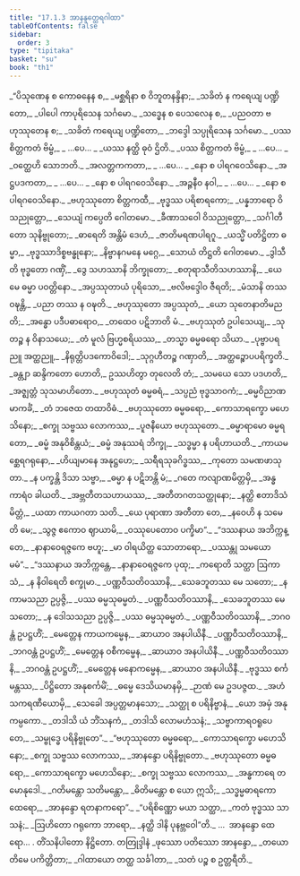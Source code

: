 ```yaml
---
title: "17.1.3 အာနန္ဒတ္ထေရဂါထာ"
tableOfContents: false
sidebar:
  order: 3
type: "tipitaka"
basket: "su"
book: "th1"
---
```



<DynamicBreadcrumb />

<Division number="1017" book="th1">

<Paragraph number="1368" type="verses" book="th1">
_“ပိသုဏေန စ ကောဓနေန စ,_  
_မစ္ဆရိနာ စ ဝိဘူတနန္ဒိနာ;_  
_သခိတံ န ကရေယျ ပဏ္ဍိတော,_  
_ပါပေါ ကာပုရိသေန သင်္ဂမော._  

</Paragraph>

</Division>
<Division number="1018" book="th1">

<Paragraph number="1369" type="verses" book="th1">
_သဒ္ဓေန စ ပေသလေန စ,_  
_ပညဝတာ ဗဟုဿုတေန စ;_  
_သခိတံ ကရေယျ ပဏ္ဍိတော,_  
_ဘဒ္ဒေါ သပ္ပုရိသေန သင်္ဂမော._  

</Paragraph>

</Division>
<Division number="1019" book="th1">

<Paragraph number="1370" type="verses" book="th1">
_ပဿ စိတ္တကတံ ဗိမ္ဗံ,_  
_ …ပေ… _  
_ယဿ နတ္ထိ ဓုဝံ ဌိတိ._  

</Paragraph>

</Division>
<Division number="1020" book="th1">

<Paragraph number="1371" type="verses" book="th1">
_ပဿ စိတ္တကတံ ဗိမ္ဗံ,_  
_ …ပေ… _  
_ဝတ္ထေဟိ သောဘတိ._  

</Paragraph>

</Division>
<Division number="1021" book="th1">

<Paragraph number="1372" type="verses" book="th1">
_အလတ္တကကတာ,_  
_ …ပေ… _  
_နော စ ပါရဂဝေသိနော._  

</Paragraph>

</Division>
<Division number="1022" book="th1">

<Paragraph number="1373" type="verses" book="th1">
_အဋ္ဌပဒကတာ,_  
_ …ပေ… _  
_နော စ ပါရဂဝေသိနော._  

</Paragraph>

</Division>
<Division number="1023" book="th1">

<Paragraph number="1374" type="verses" book="th1">
_အဉ္ဇနီဝ နဝါ,_  
_ …ပေ… _  
_နော စ ပါရဂဝေသိနော._  

</Paragraph>

</Division>
<Division number="1024" book="th1">

<Paragraph number="1375" type="verses" book="th1">
_ဗဟုဿုတော စိတ္တကထီ,_  
_ဗုဒ္ဓဿ ပရိစာရကော;_  
_ပန္နဘာရော ဝိသညုတ္တော,_  
_သေယျံ ကပ္ပေတိ ဂေါတမော._  

</Paragraph>

</Division>
<Division number="1025" book="th1">

<Paragraph number="1376" type="verses" book="th1">
_ခီဏာသဝေါ ဝိသညုတ္တော,_  
_သင်္ဂါတီတော သုနိဗ္ဗုတော;_  
_ဓာရေတိ အန္တိမံ ဒေဟံ,_  
_ဇာတိမရဏပါရဂူ._  

</Paragraph>

</Division>
<Division number="1026" book="th1">

<Paragraph number="1377" type="verses" book="th1">
_ယသ္မိံ ပတိဋ္ဌိတာ ဓမ္မာ,_  
_ဗုဒ္ဓဿာဒိစ္စဗန္ဓုနော;_  
_နိဗ္ဗာနဂမနေ မဂ္ဂေ,_  
_သောယံ တိဋ္ဌတိ ဂေါတမော._  

</Paragraph>

</Division>
<Division number="1027" book="th1">

<Paragraph number="1378" type="verses" book="th1">
_ဒွါသီတိ ဗုဒ္ဓတော ဂဏှိံ,_  
_ဒွေ သဟဿာနိ ဘိက္ခုတော;_  
_စတုရာသီတိသဟဿာနိ,_  
_ယေ မေ ဓမ္မာ ပဝတ္တိနော._  

</Paragraph>

</Division>
<Division number="1028" book="th1">

<Paragraph number="1379" type="verses" book="th1">
_အပ္ပဿုတာယံ ပုရိသော,_  
_ဗလိဗဒ္ဒေါဝ ဇီရတိ;_  
_မံသာနိ တဿ ဝဍ္ဎန္တိ,_  
_ပညာ တဿ န ဝဍ္ဎတိ._  

</Paragraph>

</Division>
<Division number="1029" book="th1">

<Paragraph number="1380" type="verses" book="th1">
_ဗဟုဿုတော အပ္ပဿုတံ,_  
_ယော သုတေနာတိမညတိ;_  
_အန္ဓော ပဒီပဓာရောဝ,_  
_တထေဝ ပဋိဘာတိ မံ._  

</Paragraph>

</Division>
<Division number="1030" book="th1">

<Paragraph number="1381" type="verses" book="th1">
_ဗဟုဿုတံ ဥပါသေယျ,_  
_သုတဉ္စ န ဝိနာသယေ;_  
_တံ မူလံ ဗြဟ္မစရိယဿ,_  
_တသ္မာ ဓမ္မဓရော သိယာ._  

</Paragraph>

</Division>
<Division number="1031" book="th1">

<Paragraph number="1382" type="verses" book="th1">
_ပုဗ္ဗာပရညူ အတ္ထညူ,_  
_နိရုတ္တိပဒကောဝိဒေါ;_  
_သုဂ္ဂဟီတဉ္စ ဂဏှာတိ,_  
_အတ္ထဉ္စောပပရိက္ခတိ._  

</Paragraph>

</Division>
<Division number="1032" book="th1">

<Paragraph number="1383" type="verses" book="th1">
_ခန္တျာ ဆန္ဒိကတော ဟောတိ,_  
ဥဿဟိတွာ တုလေတိ တံ;_  
_သမယေ သော ပဒဟတိ,_  
_အဇ္ဈတ္တံ သုသမာဟိတော._  

</Paragraph>

</Division>
<Division number="1033" book="th1">

<Paragraph number="1384" type="verses" book="th1">
_ဗဟုဿုတံ ဓမ္မဓရံ,_  
_သပ္ပညံ ဗုဒ္ဓသာဝကံ;_  
_ဓမ္မဝိညာဏမာကင်္ခံ,_  
_တံ ဘဇေထ တထာဝိဓံ._  

</Paragraph>

</Division>
<Division number="1034" book="th1">

<Paragraph number="1385" type="verses" book="th1">
_ဗဟုဿုတော ဓမ္မဓရော,_  
_ကောသာရက္ခော မဟေသိနော;_  
_စက္ခု သဗ္ဗဿ လောကဿ,_  
_ပူဇနီယော ဗဟုဿုတော._  

</Paragraph>

</Division>
<Division number="1035" book="th1">

<Paragraph number="1386" type="verses" book="th1">
_ဓမ္မာရာမော ဓမ္မရတော,_  
_ဓမ္မံ အနုဝိစိန္တယံ;_  
_ဓမ္မံ အနုဿရံ ဘိက္ခု,_  
_သဒ္ဓမ္မာ န ပရိဟာယတိ._  

</Paragraph>

</Division>
<Division number="1036" book="th1">

<Paragraph number="1387" type="verses" book="th1">
_ကာယမစ္ဆေရဂရုနော,_  
_ဟိယျမာနေ အနုဋ္ဌဟေ;_  
_သရီရသုခဂိဒ္ဓဿ,_  
_ကုတော သမဏဖာသုတာ._  

</Paragraph>

</Division>
<Division number="1037" book="th1">

<Paragraph number="1388" type="verses" book="th1">
_န ပက္ခန္တိ ဒိသာ သဗ္ဗာ,_  
_ဓမ္မာ န ပဋိဘန္တိ မံ;_  
_ဂတေ ကလျာဏမိတ္တမှိ,_  
_အန္ဓကာရံဝ ခါယတိ._  

</Paragraph>

</Division>
<Division number="1038" book="th1">

<Paragraph number="1389" type="verses" book="th1">
_အဗ္ဘတီတသဟာယဿ,_  
_အတီတဂတသတ္ထုနော;_  
_နတ္ထိ ဧတာဒိသံ မိတ္တံ,_  
_ယထာ ကာယဂတာ သတိ._  

</Paragraph>

</Division>
<Division number="1039" book="th1">

<Paragraph number="1390" type="verses" book="th1">
_ယေ ပုရာဏာ အတီတာ တေ,_  
_နဝေဟိ န သမေတိ မေ;_  
_သွဇ္ဇ ဧကောဝ ဈာယာမိ,_  
_ဝဿုပေတောဝ ပက္ခိမာ”._  

</Paragraph>

</Division>
<Division number="1040" book="th1">

<Paragraph number="1391" type="verses" book="th1">
_“ဒဿနာယ အဘိက္ကန္တေ,_  
_နာနာဝေရဇ္ဇကေ ဗဟူ;_  
_မာ ဝါရယိတ္ထ သောတာရော,_  
_ပဿန္တု သမယော မမံ”._  

</Paragraph>

</Division>
<Division number="1041" book="th1">

<Paragraph number="1392" type="verses" book="th1">
_“ဒဿနာယ အဘိက္ကန္တေ,_  
_နာနာဝေရဇ္ဇကေ ပုထု;_  
_ကရောတိ သတ္ထာ ဩကာသံ,_  
_န နိဝါရေတိ စက္ခုမာ._  

</Paragraph>

</Division>
<Division number="1042" book="th1">

<Paragraph number="1393" type="verses" book="th1">
_ပဏ္ဏဝီသတိဝဿာနိ,_  
_သေခဘူတဿ မေ သတော;_  
_န ကာမသညာ ဥပ္ပဇ္ဇိ,_  
_ပဿ ဓမ္မသုဓမ္မတံ._  

</Paragraph>

</Division>
<Division number="1043" book="th1">

<Paragraph number="1394" type="verses" book="th1">
_ပဏ္ဏဝီသတိဝဿာနိ,_  
_သေခဘူတဿ မေ သတော;_  
_န ဒေါသသညာ ဥပ္ပဇ္ဇိ,_  
_ပဿ ဓမ္မသုဓမ္မတံ._  

</Paragraph>

</Division>
<Division number="1044" book="th1">

<Paragraph number="1395" type="verses" book="th1">
_ပဏ္ဏဝီသတိဝဿာနိ,_  
_ဘဂဝန္တံ ဥပဋ္ဌဟိံ;_  
_မေတ္တေန ကာယကမ္မေန,_  
_ဆာယာဝ အနပါယိနီ._  

</Paragraph>

</Division>
<Division number="1045" book="th1">

<Paragraph number="1396" type="verses" book="th1">
_ပဏ္ဏဝီသတိဝဿာနိ,_  
_ဘဂဝန္တံ ဥပဋ္ဌဟိံ;_  
_မေတ္တေန ဝစီကမ္မေန,_  
_ဆာယာဝ အနပါယိနီ._  

</Paragraph>

</Division>
<Division number="1046" book="th1">

<Paragraph number="1397" type="verses" book="th1">
_ပဏ္ဏဝီသတိဝဿာနိ,_  
_ဘဂဝန္တံ ဥပဋ္ဌဟိံ;_  
_မေတ္တေန မနောကမ္မေန,_  
_ဆာယာဝ အနပါယိနီ._  

</Paragraph>

</Division>
<Division number="1047" book="th1">

<Paragraph number="1398" type="verses" book="th1">
_ဗုဒ္ဓဿ စင်္ကမန္တဿ,_  
_ပိဋ္ဌိတော အနုစင်္ကမိံ;_  
_ဓမ္မေ ဒေသိယမာနမှိ,_  
_ဉာဏံ မေ ဥဒပဇ္ဇထ._  

</Paragraph>

</Division>
<Division number="1048" book="th1">

<Paragraph number="1399" type="verses" book="th1">
_အဟံ သကရဏီယောမှိ,_  
_သေခေါ အပ္ပတ္တမာနသော;_  
_သတ္ထု စ ပရိနိဗ္ဗာနံ,_  
_ယော အမှံ အနုကမ္ပကော._  

</Paragraph>

</Division>
<Division number="1049" book="th1">

<Paragraph number="1400" type="verses" book="th1">
_တဒါသိ ယံ ဘိံသနကံ,_  
_တဒါသိ လောမဟံသနံ;_  
_သဗ္ဗာကာရဝရူပေတေ,_  
_သမ္ဗုဒ္ဓေ ပရိနိဗ္ဗုတေ”._  

</Paragraph>

</Division>
<Division number="1050" book="th1">

<Paragraph number="1401" type="verses" book="th1">
_“ဗဟုဿုတော ဓမ္မဓရော,_  
_ကောသာရက္ခော မဟေသိနော;_  
_စက္ခု သဗ္ဗဿ လောကဿ,_  
_အာနန္ဒော ပရိနိဗ္ဗုတော._  

</Paragraph>

</Division>
<Division number="1051" book="th1">

<Paragraph number="1402" type="verses" book="th1">
_ဗဟုဿုတော ဓမ္မဓရော,_  
_ကောသာရက္ခော မဟေသိနော;_  
_စက္ခု သဗ္ဗဿ လောကဿ,_  
_အန္ဓကာရေ တမောနုဒေါ._  

</Paragraph>

</Division>
<Division number="1052" book="th1">

<Paragraph number="1403" type="verses" book="th1">
_ဂတိမန္တော သတိမန္တော,_  
_ဓိတိမန္တော စ ယော ဣသိ;_  
_သဒ္ဓမ္မဓာရကော ထေရော,_  
_အာနန္ဒော ရတနာကရော”._  

</Paragraph>

</Division>
<Division number="1053" book="th1">

<Paragraph number="1404" type="verses" book="th1">
_“ပရိစိဏ္ဏော မယာ သတ္ထာ,_  
_ကတံ ဗုဒ္ဓဿ သာသနံ;_  
_ဩဟိတော ဂရုကော ဘာရော,_  
_နတ္ထိ ဒါနိ ပုနဗ္ဘဝေါ”တိ._  


</Paragraph>
</Division>

<Paragraph number="1405" type="center" book="th1">
…  အာနန္ဒော ထေရော… .



</Paragraph>

<Paragraph number="1406" type="center" book="th1">
တိံသနိပါတော နိဋ္ဌိတော.



</Paragraph>

<Paragraph number="1407" type="center" book="th1">
တတြုဒ္ဒါနံ


</Paragraph>

<Paragraph number="1408" type="verses" book="th1">
_ဖုဿော ပတိဿော အာနန္ဒော,_  
_တယောတိမေ ပကိတ္တိတာ;_  
_ဂါထာယော တတ္ထ သင်္ခါတာ,_  
_သတံ ပဉ္စ စ ဥတ္တရီတိ._
</Paragraph>